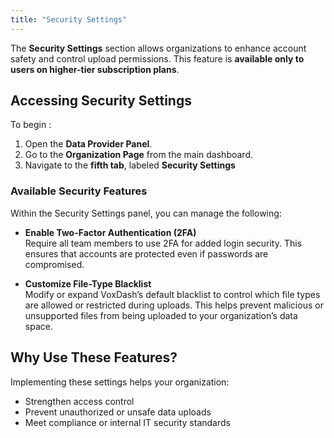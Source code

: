 ```yaml
---
title: "Security Settings" 
---
```


The **Security Settings** section allows organizations to enhance account safety and control upload permissions. This feature is **available only to users on higher-tier subscription plans**.

## **Accessing Security Settings**

To begin :

1. Open the **Data Provider Panel**.  
2. Go to the **Organization Page** from the main dashboard.  
3. Navigate to the **fifth tab**, labeled **Security Settings**

### **Available Security Features**

Within the Security Settings panel, you can manage the following:

*  **Enable Two-Factor Authentication (2FA)**  
Require all team members to use 2FA for added login security. This ensures that accounts are protected even if passwords are compromised.

*  **Customize File-Type Blacklist**  
Modify or expand VoxDash’s default blacklist to control which file types are allowed or restricted during uploads. This helps prevent malicious or unsupported files from being uploaded to your organization’s data space.


## **Why Use These Features?**

Implementing these settings helps your organization:

* Strengthen access control
* Prevent unauthorized or unsafe data uploads
* Meet compliance or internal IT security standards